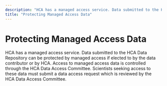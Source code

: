 ```yaml
---
description: "HCA has a managed access service. Data submitted to the HCA Data Repository can be protected by managed access if elected to by the data contributor or by HCA. Access to managed access data is controlled through the HCA Data Access Committee. Scientists seeking access to these data must submit a data access request which is reviewed by the HCA Data Access Committee."
title: "Protecting Managed Access Data"
---
```


# Protecting Managed Access Data

HCA has a managed access service. Data submitted to the HCA Data Repository can be protected by managed access if elected to by the data contributor or by HCA. Access to managed access data is controlled through the HCA Data Access Committee. Scientists seeking access to these data must submit a data access request which is reviewed by the HCA Data Access Committee.

